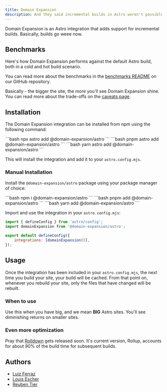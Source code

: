 ```yaml
---
title: Domain Expansion
description: And they said incremental builds in Astro weren't possible.
---
```



Domain Expansion is an Astro integration that adds support for incremental builds. Basically,
builds go weee now.

## Benchmarks

Here's how Domain Expansion performs against the default Astro build, both in a cold and hot build scenario.

<BenchmarkResults />

You can read more about the benchmarks in the [benchmarks README](https://github.com/astro-expansion/domain-expansion/tree/main/benchmarks)
on our GitHub repository.

Basically - the bigger the site, the more you'll see Domain Expansion shine. You can read more about the
trade-offs on the [caveats page](/caveats).

## Installation

The Domain Expansion integration can be installed from npm using the following command:

<Tabs>
	<TabItem label="npm">```bash npx astro add @domain-expansion/astro ```</TabItem>
	<TabItem label="pnpm">```bash pnpm astro add @domain-expansion/astro ```</TabItem>
	<TabItem label="yarn">```bash yarn astro add @domain-expansion/astro ```</TabItem>
</Tabs>

This will install the integration and add it to your `astro.config.mjs`.

### Manual Installation

Install the `@domain-expansion/astro` package using your package manager of choice:

<Tabs>
	<TabItem label="npm">```bash npm i @domain-expansion/astro ```</TabItem>
	<TabItem label="pnpm">```bash pnpm add @domain-expansion/astro ```</TabItem>
	<TabItem label="yarn">```bash yarn add @domain-expansion/astro ```</TabItem>
</Tabs>

Import and use the integration in your `astro.config.mjs`:

```js
import { defineConfig } from 'astro/config';
import domainExpansion from '@domain-expansion/astro';

export default defineConfig({
	integrations: [domainExpansion()],
});
```

## Usage

Once the integration has been included in your `astro.config.mjs`, the next time you build your site,
your build will be cached. From that point on, whenever you rebuild your site, only the files that have
changed will be rebuilt.

### When to use

Use this when you have big, and we mean **BIG** Astro sites. You'll see diminishing returns on smaller sites.

### Even more optimization

Pray that [Rolldown](https://rolldown.rs/) gets released soon. It's current version, Rollup,
accounts for about 90% of the build time for subsequent builds.

## Authors

- [Luiz Ferraz](https://github.com/Fryuni)
- [Louis Escher](https://github.com/louisescher)
- [Reuben Tier](https://github.com/theotterlord)
